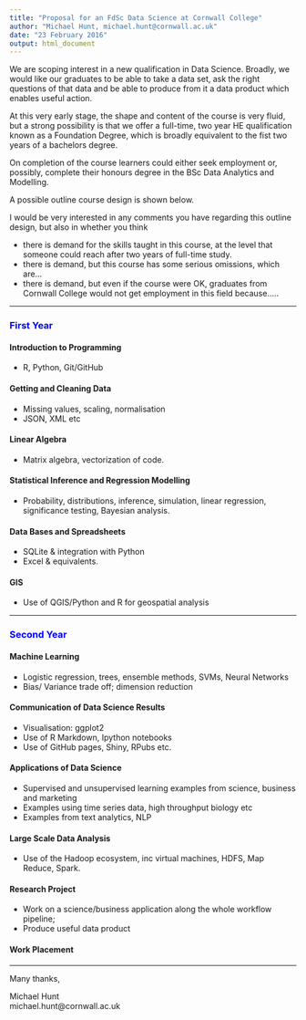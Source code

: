 ```yaml
---
title: "Proposal for an FdSc Data Science at Cornwall College"
author: "Michael Hunt, michael.hunt@cornwall.ac.uk"
date: "23 February 2016"
output: html_document
---
```


We are scoping interest in a new qualification in Data Science. Broadly, we would like our graduates to be able to take a data set, ask the right questions of that data and be able to produce from it a data product which enables useful action.

At this very early stage, the shape and content of the course is very fluid, but a strong possibility is that we offer a full-time, two year HE qualification known as a Foundation Degree, which is broadly equivalent to the fist two years of a bachelors degree.

On completion of the course learners could either seek employment or, possibly, complete their honours degree in the BSc Data Analytics and Modelling.

A possible outline course design is shown below.

I would be very interested in any comments you have regarding this outline design, but also in whether you think

* there is demand for the skills taught in this course, at the level that someone could reach after two years of full-time study.
* there is demand, but this course has some serious omissions, which are...
* there is demand, but even if the course were OK, graduates from Cornwall College would not get employment in this field because.....

-----  

### <span style="color:blue">First Year</span>
#### Introduction to Programming 
* R, Python, Git/GitHub

#### Getting and Cleaning Data
* Missing values, scaling, normalisation
* JSON, XML etc

#### Linear Algebra
* Matrix algebra, vectorization of code.

#### Statistical Inference and Regression Modelling
* Probability, distributions, inference, simulation, linear regression, significance testing, Bayesian analysis.

#### Data Bases and Spreadsheets
* SQLite & integration with Python
* Excel & equivalents.

#### GIS
* Use of QGIS/Python and R for geospatial analysis  

-----

### <span style="color:blue">Second Year</span>
#### Machine Learning
* Logistic regression, trees, ensemble methods, SVMs, Neural Networks
* Bias/ Variance trade off; dimension reduction

#### Communication of Data Science Results
* Visualisation: ggplot2
* Use of R Markdown, Ipython notebooks
* Use of GitHub pages, Shiny, RPubs etc.

#### Applications of Data Science
* Supervised and unsupervised learning examples from science, business and marketing
* Examples using time series data, high throughput biology etc
* Examples from text analytics, NLP

#### Large Scale Data Analysis
* Use of the Hadoop ecosystem, inc virtual machines, HDFS, Map Reduce, Spark.

#### Research Project
* Work on a science/business application along the whole workflow pipeline;
* Produce useful data product 

#### Work Placement  

-----

Many thanks,

Michael Hunt  
michael.hunt@cornwall.ac.uk